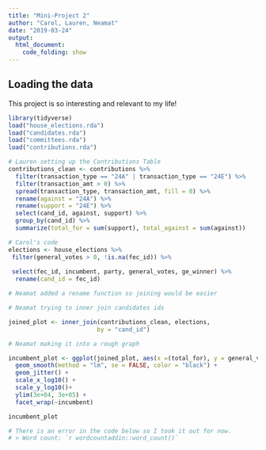 ```yaml
---
title: "Mini-Project 2"
author: "Carol, Lauren, Neamat"
date: "2019-03-24"
output: 
  html_document:
    code_folding: show
---
```


## Loading the data

This project is so interesting and relevant to my life!

```r
library(tidyverse)
load("house_elections.rda")
load("candidates.rda")
load("committees.rda")
load("contributions.rda")
```

```r
# Lauren setting up the Contributions Table
contributions_clean <- contributions %>%
  filter(transaction_type == "24A" | transaction_type == "24E") %>%
  filter(transaction_amt > 0) %>%
  spread(transaction_type, transaction_amt, fill = 0) %>%
  rename(against = "24A") %>%
  rename(support = "24E") %>%
  select(cand_id, against, support) %>%
  group_by(cand_id) %>%
  summarize(total_for = sum(support), total_against = sum(against))
```

```r
# Carol's code 
elections <- house_elections %>%
 filter(general_votes > 0, !is.na(fec_id)) %>%
  
 select(fec_id, incumbent, party, general_votes, ge_winner) %>%
  rename(cand_id = fec_id) 

# Neamat added a rename function so joining would be easier
```

```r
# Neamat trying to inner join candidates ids

joined_plot <- inner_join(contributions_clean, elections,
                         by = "cand_id")
```

```r
# Neamat making it into a rough graph

incumbent_plot <- ggplot(joined_plot, aes(x =(total_for), y = general_votes, color = incumbent)) +
  geom_smooth(method = "lm", se = FALSE, color = "black") +
  geom_jitter() +
  scale_x_log10() +
  scale_y_log10()+
  ylim(3e+04, 3e+05) +
  facet_wrap(~incumbent)

incumbent_plot
```

```r
# There is an error in the code below so I took it out for now.
# > Word count: `r wordcountaddin::word_count()`
```
